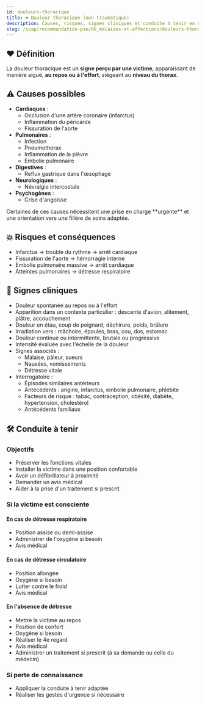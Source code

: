 ---
id: douleurs-thoracique
title: ❤️ Douleur thoracique (non traumatique)
description: Causes, risques, signes cliniques et conduite à tenir en cas de douleur thoracique non traumatique
slug: /suap/recommandation-pse/06_malaises-et-affections/douleurs-thoracique
---


## ❤️ Définition

La douleur thoracique est un **signe perçu par une victime**, apparaissant de manière aiguë, **au repos ou à l'effort**, siégeant au **niveau du thorax**.

## ⚠️ Causes possibles

- **Cardiaques** :
  - Occlusion d'une artère coronaire (infarctus)
  - Inflammation du péricarde
  - Fissuration de l'aorte
- **Pulmonaires** :
  - Infection
  - Pneumothorax
  - Inflammation de la plèvre
  - Embolie pulmonaire
- **Digestives** :
  - Reflux gastrique dans l'œsophage
- **Neurologiques** :
  - Névralgie intercostale
- **Psychogènes** :
  - Crise d'angoisse

<Admonition type="warning">
Certaines de ces causes nécessitent une prise en charge **urgente** et une orientation vers une filière de soins adaptée.
</Admonition>

## 💥 Risques et conséquences

- Infarctus → trouble du rythme → arrêt cardiaque
- Fissuration de l'aorte → hémorragie interne
- Embolie pulmonaire massive → arrêt cardiaque
- Atteintes pulmonaires → détresse respiratoire

## 🧠 Signes cliniques

- Douleur spontanée au repos ou à l'effort
- Apparition dans un contexte particulier : descente d'avion, alitement, plâtre, accouchement
- Douleur en étau, coup de poignard, déchirure, poids, brûlure
- Irradiation vers : mâchoire, épaules, bras, cou, dos, estomac
- Douleur continue ou intermittente, brutale ou progressive
- Intensité évaluée avec l'échelle de la douleur
- Signes associés :
  - Malaise, pâleur, sueurs
  - Nausées, vomissements
  - Détresse vitale
- Interrogatoire :
  - Épisodes similaires antérieurs
  - Antécédents : angine, infarctus, embolie pulmonaire, phlébite
  - Facteurs de risque : tabac, contraception, obésité, diabète, hypertension, cholestérol
  - Antécédents familiaux

## 🛠️ Conduite à tenir

### Objectifs

- Préserver les fonctions vitales
- Installer la victime dans une position confortable
- Avoir un défibrillateur à proximité
- Demander un avis médical
- Aider à la prise d'un traitement si prescrit

### Si la victime est consciente

#### En cas de détresse respiratoire

- Position assise ou demi-assise
- Administrer de l'oxygène si besoin
- Avis médical

#### En cas de détresse circulatoire

- Position allongée
- Oxygène si besoin
- Lutter contre le froid
- Avis médical

#### En l'absence de détresse

- Mettre la victime au repos
- Position de confort
- Oxygène si besoin
- Réaliser le 4e regard
- Avis médical
- Administrer un traitement si prescrit (à sa demande ou celle du médecin)

### Si perte de connaissance

- Appliquer la conduite à tenir adaptée
- Réaliser les gestes d'urgence si nécessaire
